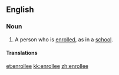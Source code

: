 ==English==

===Noun===
{{en-noun}}

# A person who is [[enroll]]ed, as in a [[school]].

====Translations====
{{trans-top|person who is enrolled}}
{{trans-mid}}
{{trans-bottom}}

[[et:enrollee]]
[[kk:enrollee]]
[[zh:enrollee]]